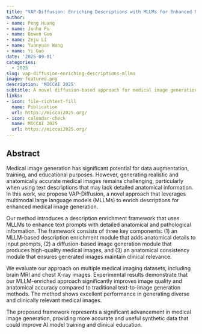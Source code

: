 ```yaml
---
title: "VAP-Diffusion: Enriching Descriptions with MLLMs for Enhanced Medical Image Generation"
author: 
- name: Peng Huang
- name: Junhu Fu
- name: Bowen Guo
- name: Zeju Li
- name: Yuanyuan Wang
- name: Yi Guo
date: '2025-09-01'
categories:
  - 2025
slug: vap-diffusion-enriching-descriptions-mllms
image: featured.png
description: 'MICCAI 2025'
subtitle: A novel diffusion-based approach for medical image generation using MLLM-enriched descriptions.
links:
- icon: file-richtext-fill
  name: Publication
  url: https://miccai2025.org/
- icon: calendar-check
  name: MICCAI 2025
  url: https://miccai2025.org/
---
```


## Abstract

Medical image generation has significant potential for data augmentation, training, and educational purposes. However, generating realistic and anatomically accurate medical images remains challenging, particularly when using text descriptions that may lack detailed anatomical information. In this work, we propose VAP-Diffusion, a novel approach that leverages multimodal large language models (MLLMs) to enrich descriptions for enhanced medical image generation.

Our method introduces a description enrichment framework that uses MLLMs to enhance text prompts with detailed anatomical and pathological information. The framework consists of three key components: (1) an MLLM-based description enrichment module that adds anatomical details to input prompts, (2) a diffusion-based image generation module that produces high-quality medical images, and (3) an anatomical consistency module that ensures generated images maintain clinical relevance.

We evaluate our approach on multiple medical imaging datasets, including brain MRI and chest X-ray images. Experimental results demonstrate that our MLLM-enriched approach significantly improves image quality and anatomical accuracy compared to traditional text-to-image generation methods. The method shows excellent performance in generating diverse and clinically relevant medical images.

The proposed framework represents a significant advancement in medical image generation, providing more accurate and useful synthetic data that could improve AI model training and clinical education. 